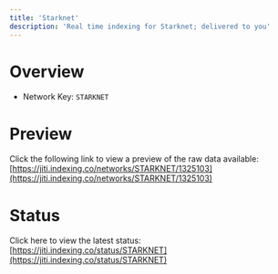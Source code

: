 ```yaml
---
title: 'Starknet'
description: 'Real time indexing for Starknet; delivered to you'
---
```


# Overview
- Network Key: `STARKNET`

# Preview
Click the following link to view a preview of the raw data available: [https://jiti.indexing.co/networks/STARKNET/1325103](https://jiti.indexing.co/networks/STARKNET/1325103)

# Status
Click here to view the latest status: [https://jiti.indexing.co/status/STARKNET](https://jiti.indexing.co/status/STARKNET)
